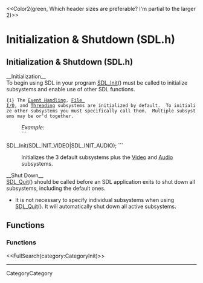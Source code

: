 <!-- #master-page:CategoryTemplate -->
<!-- #master-date:Unknown-Date -->
<!-- format wiki -->
<!-- language en -->

<<Color2(green, Which header sizes are preferable?  I'm partial to the larger 2)>>

= Initialization & Shutdown (SDL.h) =
== Initialization & Shutdown (SDL.h) ==

__Initialization__<br/>
To begin using SDL in your program [[SDL_Init]]() must be called to initialize subsystems and enable use of other SDL functions. 
 {i} The [[CategoryEvents|Event Handling]], [[CategoryIO|File I/O]], and [[CategoryThread|Threading]] subsystems are initialized by default.  To initialize other subsystems you must specifically call them.  Multiple subsystems may be or'd together. 
: ''Example:''
: ```
SDL_Init(SDL_INIT_VIDEO|SDL_INIT_AUDIO);
```
: Initializes the 3 default subsystems plus the [[CategoryVideo|Video]] and [[CategoryAudio|Audio]] subsystems.

__Shut Down__<br/>
[[SDL_Quit]]() should be called before an SDL application exits to shut down all subsystems, including the default ones.
* It is not necessary to specify individual subsystems when using [[SDL_Quit]]().  It will automatically shut down all active subsystems. 

== Functions ==
=== Functions ===

<<FullSearch(category:CategoryInit)>>

----
CategoryCategory
